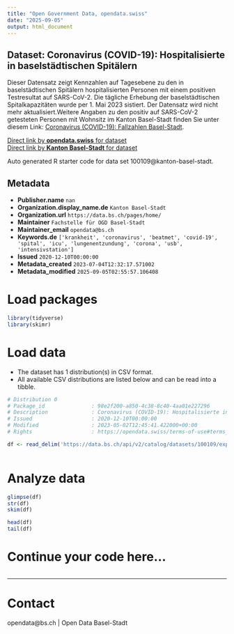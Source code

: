 ```yaml
---
title: "Open Government Data, opendata.swiss"
date: "2025-09-05"
output: html_document
---
```


## Dataset: Coronavirus (COVID-19): Hospitalisierte in baselstädtischen Spitälern

Dieser Datensatz zeigt Kennzahlen auf Tagesebene zu den in baselstädtischen Spitälern hospitalisierten Personen mit einem positiven Testresultat auf SARS-CoV-2. Die tägliche Erhebung der baselstädtischen Spitalkapazitäten wurde per 1. Mai 2023 sistiert. Der Datensatz wird nicht mehr aktualisiert.Weitere Angaben zu den positiv auf SARS-CoV-2 getesteten Personen mit Wohnsitz im Kanton Basel-Stadt finden Sie unter diesem Link: [Coronavirus (COVID-19): Fallzahlen Basel-Stadt](https://data.bs.ch/explore/dataset/100073/table/?sort=timestamp). 

[Direct link by **opendata.swiss** for dataset](https://opendata.swiss/de/dataset/coronavirus-covid-19-hospitalisierte-in-baselstadtischen-spitalern)<br>
[Direct link by **Kanton Basel-Stadt** for dataset](https://data.bs.ch/explore/dataset/100109/)

Auto generated R starter code for data set 100109@kanton-basel-stadt.

## Metadata

- **Publisher.name** `nan`
- **Organization.display_name.de** `Kanton Basel-Stadt`
- **Organization.url** `https://data.bs.ch/pages/home/`
- **Maintainer** `Fachstelle für OGD Basel-Stadt`
- **Maintainer_email** `opendata@bs.ch`
- **Keywords.de** `['krankheit', 'coronavirus', 'beatmet', 'covid-19', 'spital', 'icu', 'lungenentzundung', 'corona', 'usb', 'intensivstation']`
- **Issued** `2020-12-10T00:00:00`
- **Metadata_created** `2023-07-04T12:32:17.571002`
- **Metadata_modified** `2025-09-05T02:55:57.106408`


# Load packages

```r

library(tidyverse)
library(skimr)

```

# Load data

-   The dataset has 1 distribution(s) in CSV format.
-   All available CSV distributions are listed below and can be read into a tibble.

```r

# Distribution 0
# Package_id               : 98e2f200-a850-4c38-8c40-4aa01e227296
# Description              : Coronavirus (COVID-19): Hospitalisierte in baselstädtischen Spitälern (csv)
# Issued                   : 2020-12-10T00:00:00
# Modified                 : 2023-05-02T12:45:41.422000+00:00
# Rights                   : https://opendata.swiss/terms-of-use#terms_by

df <- read_delim('https://data.bs.ch/api/v2/catalog/datasets/100109/exports/csv?use_labels=true')



```

# Analyze data

```r

glimpse(df)
str(df)
skim(df)

head(df)
tail(df)

```

# Continue your code here...

```r

```

------------------------------------------------------------------------

# Contact

opendata@bs.ch | Open Data Basel-Stadt
